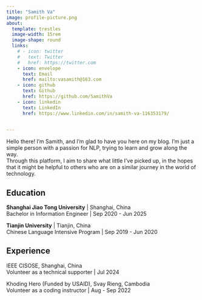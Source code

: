 ```yaml
---
title: "Samith Va"
image: profile-picture.png
about:
  template: trestles
  image-width: 15rem
  image-shape: round
  links:
    # - icon: twitter
    #   text: Twitter
    #   href: https://twitter.com
    - icon: envelope
      text: Email
      href: mailto:vasamith@163.com
    - icon: github
      text: Github
      href: https://github.com/SamithVa
    - icon: linkedin
      text: LinkedIn
      href: https://www.linkedin.com/in/samith-va-116353179/
    

---
```


Hello there! I'm Samith, and I'm glad to have you here on my blog. I’m just a simple person with a passion for NLP, trying to learn and grow along the way.  
Through this platform, I aim to share what little I’ve picked up, in the hopes that it might be helpful to others who are on a similar journey in the world of technology.

## Education 

**Shanghai Jiao Tong University** | Shanghai, China  
Bachelor in Information Engineer | Sep 2020 - Jun 2025

**Tianjin University** | Tianjin, China  
Chinese Language Intensive Program | Sep 2019 - Jun 2020

## Experience

IEEE CISOSE, Shanghai, China  
Volunteer as a technical supporter | Jul 2024

Khoding Hero (Funded by USAID), Svay Rieng, Cambodia  
Volunteer as a coding instructor | Aug - Sep 2022


